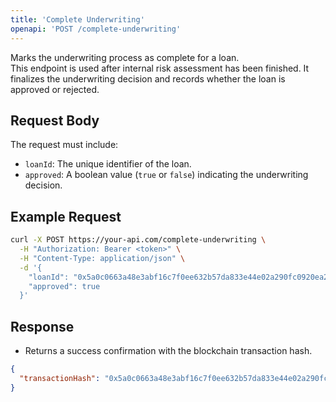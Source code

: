 ```yaml
---
title: 'Complete Underwriting'
openapi: 'POST /complete-underwriting'
---
```


Marks the underwriting process as complete for a loan.  
This endpoint is used after internal risk assessment has been finished. It finalizes the underwriting decision and records whether the loan is approved or rejected.

## Request Body

The request must include:

- `loanId`: The unique identifier of the loan.
- `approved`: A boolean value (`true` or `false`) indicating the underwriting decision.

## Example Request

```bash
curl -X POST https://your-api.com/complete-underwriting \
  -H "Authorization: Bearer <token>" \
  -H "Content-Type: application/json" \
  -d '{
    "loanId": "0x5a0c0663a48e3abf16c7f0ee632b57da833e44e02a290fc0920ea2858da31f73",
    "approved": true
  }'
```

## Response

- Returns a success confirmation with the blockchain transaction hash.

```json
{
  "transactionHash": "0x5a0c0663a48e3abf16c7f0ee632b57da833e44e02a290fc0920ea2858da31f73"
}
```
